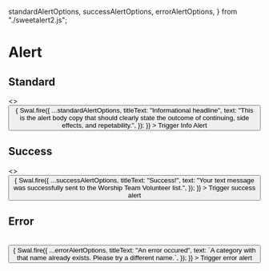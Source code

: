   standardAlertOptions,
  successAlertOptions,
  errorAlertOptions,
} from "./sweetalert2.js";


<Meta title="Library Wrappers/SweetAlert2/alert" />

# Alert

## Standard

<Preview>
  <Story name="standard">
    <>
      <VisualTests.StandardAlert />
      <br />
      <button
        onClick={() => {
          Swal.fire({
            ...standardAlertOptions,
            titleText: "Informational headline",
            text:
              "This is the alert body copy that should clearly state the outcome of continuing, side effects, and repetability.",
          });
        }}
      >
        Trigger Info Alert
      </button>
    </>
  </Story>
</Preview>

## Success

<Preview>
  <Story name="success">
    <>
      <VisualTests.SuccessAlert />
      <br />
      <button
        onClick={() => {
          Swal.fire({
            ...successAlertOptions,
            titleText: "Success!",
            text:
              "Your text message was successfully sent to the Worship Team Volunteer list.",
          });
        }}
      >
        Trigger success alert
      </button>
    </>
  </Story>
</Preview>

## Error

<Preview>
  <Story name="error">
    <VisualTests.ErrorAlert />
    <br />
    <button
      onClick={() => {
        Swal.fire({
          ...errorAlertOptions,
          titleText: "An error occured",
          text: `A category with that name already exists. Please try a different name.`,
        });
      }}
    >
      Trigger error alert
    </button>
  </Story>
</Preview>
